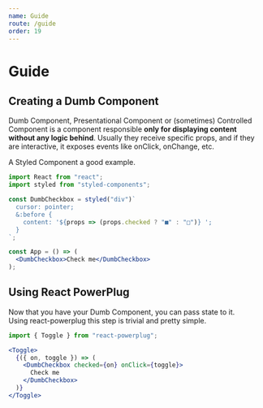 ```yaml
---
name: Guide
route: /guide
order: 19
---
```


# Guide

## Creating a Dumb Component

Dumb Component, Presentational Component or (sometimes) Controlled Component is a component
responsible **only for displaying content without any logic behind**. Usually they
receive specific props, and if they are interactive, it exposes events like onClick, onChange, etc.

A Styled Component a good example.

```jsx
import React from "react";
import styled from "styled-components";

const DumbCheckbox = styled("div")`
  cursor: pointer;
  &:before {
    content: '${props => (props.checked ? "■" : "□")} ';
  }
`;

const App = () => (
  <DumbCheckbox>Check me</DumbCheckbox>
);
```

## Using React PowerPlug

Now that you have your Dumb Component, you can pass state to it.  
Using react-powerplug this step is trivial and pretty simple.  

```jsx
import { Toggle } from "react-powerplug";

<Toggle>
  {({ on, toggle }) => (
    <DumbCheckbox checked={on} onClick={toggle}>
      Check me
    </DumbCheckbox>
  )}
</Toggle>
```

